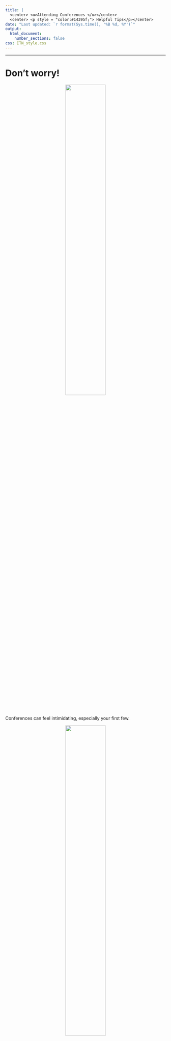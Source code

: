 ```yaml
---
title: |
  <center> <u>Attending Conferences </u></center>
  <center> <p style = "color:#14395f;"> Helpful Tips</p></center>
date: "Last updated: `r format(Sys.time(), '%B %d, %Y')`"
output:
  html_document:
    number_sections: false
css: ITN_style.css
---
```




<hr>


# Don't worry!

<div class="row">

<div class="column">
<center><img src="resources/images/unhappy.png" width = 50% > </center>
<br>
Conferences can feel intimidating, especially your first few.
</div>
<div class="column">
<center><img src="resources/images/happy.png" width = 50%> </center> 
<br>
But don't worry, this is a common feeling.
You deserve to be attend and no one knows what all the talks are about.
In fact, conferences are for branching out and learning new things!

</div>
</div>
<hr>

<div class="row">

<div class="column">

# Best Practices:

<input type="checkbox">  Don't try to absorb everything!

- Focus on your interests, but also check out new topics.

<input type="checkbox">  Take notes.

- It can be difficult to retain what you learn, so take notes. Include information about the researchers and relevant papers, so you can reach out or learn more.

<input type="checkbox">  Get ideas.

- Conferences are a great places to make new connections.

</div>

<div class="column">

<br>
<br>
<br>
<input type="checkbox">  Talk to people.

-  You never know who you might be sitting next to! Find new collaborators, people who know about helpful new methods, opportunities, jobs, etc.
-  Start with small talk, talk about a presentation, or talk about your work.
- Transition times, after talks, and during breaks are good opportunities to meet people
- Talk to speakers, ask questions (this can be after a talk or during the talk)
- Email people or connect on LinkedIn

</div>
</div>

<hr>

<div class="row">
<div class="column">

# What to expect:

- Conferences cover a ton of information! (It may feel overwhelming)
- Talks conclude with time for questions
- Plenary talks are large talks typically for the full conference with experienced speakers
- People will attend talks and some will take notes
- People will come and go
- People will generally ask constructive questions
- Occasionally people might ask aggressive questions, but this is rare

</div>
<div class = "column">

# Virtual Conference Etiquette:

<input type="checkbox"> Keep muted 

<input type="checkbox"> Consider showing your video (it's nice for speakers)

<input type="checkbox"> Reach out on LinkedIn or the chat to "talk" to people

 
</div>
</div>

<hr>

<div class="row">
<div class="column">

# Possible Questions to Ask:

- What are your next steps/future directions? 
- What was a challenge in your methods?
- Why did you pick XYZ thing? Did you consider this other method? 
- Can we revisit graph A? Ask a specific question about graph/finding/table.
- Have you considered some other author XYZ and how that relates to your work? 
- What are the implications/impact of your findings? How could this be applied? 
- Have you thought about how XYZ may influence your research findings?
- I didn't catch this XYZ detail, can you say it again?
</div>
<div class="column">
<br>
<br>
<center>
<img src="resources/images/question.png" width = 40%>
</center>
</div>
</div>
<hr>

<div class="row">
<div class="column">

::: Note

# Possible Goals:

1. Meet new people 
1. Share your research
1. Look for a job
1. Get ideas for new projects
1. Find collaborators
:::

</div>

<div class="column">

# After the Conference:

<input type="checkbox"> Reach out to new contacts

<input type="checkbox"> Whether formal (to present to your lab) or informal, consider the following questions:

  - Why did I go to this conference? 
  - What did I do at the conference? 
  - What could I do differently?
  - What did I learn/takeaways? 
  
<input type="checkbox"> Revisit your goals here, how did you do? 
</div>
</div>

<hr>

<center>
<a href="https://www.itcrtraining.org/">
  <img src="resources/images/ITN_logo.png" width = 30%>
</a>
</center>

<div class = "authors"> **Authors**: This content of this cheatsheet was created by Lauren Chan, Kate Isaac, Candace Savonen, and Carrie Wright. It was summarized and formatted by Carrie Wright. 
</div>

